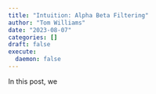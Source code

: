 ```yaml
---
title: "Intuition: Alpha Beta Filtering"
author: "Tom Williams"
date: "2023-08-07"
categories: []
draft: false
execute:
  daemon: false
---
```


In this post, we 